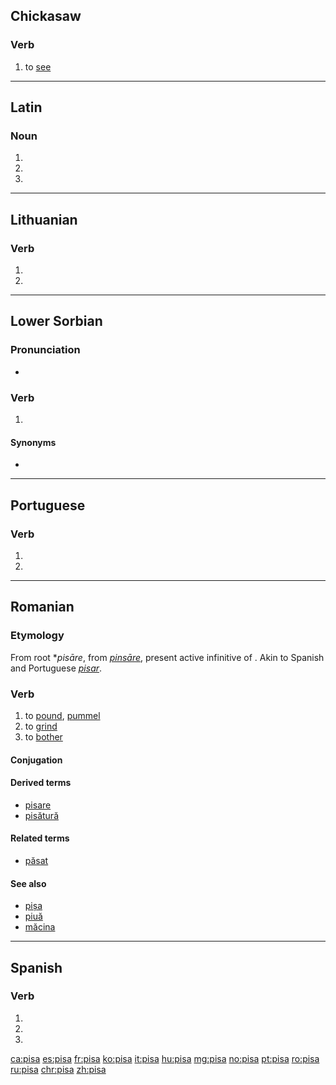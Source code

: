 {{also|Pisa|pișa}}
==Chickasaw==

===Verb===
{{head|cic|verb}}

# to [[see]]

----

==Latin==

===Noun===
{{la-noun-form|pīsa}}

# {{inflection of|pīsum||nom|p|lang=la}}
# {{inflection of|pīsum||acc|p|lang=la}}
# {{inflection of|pīsum||voc|p|lang=la}}

----

==Lithuanian==

===Verb===
{{head|lt}}

# {{lt-form-verb|3s|pres|pisti}}
# {{lt-form-verb|3p|pres|pisti}}

----
==Lower Sorbian==

===Pronunciation===
* {{IPA|[ˈpʲisa]|lang=dsb}}

===Verb===
{{head|dsb}}

# {{dsb-inflection of|v|pisaś|3|s|pres}}

====Synonyms====
* {{l/dsb|pišo}}

----

==Portuguese==

===Verb===
{{pt-verb-form}}

# {{pt-verb form of|pisar|ar|indicative|present|singular|third}}
# {{pt-verb form of|pisar|ar|imperative|affirmative|singular|second}}

----

==Romanian==

===Etymology===
From {{etyl|VL.|ro}} root *''pisāre'', from {{etyl|la|ro}} ''[[pinsare|pinsāre]]'', present active infinitive of {{term|pinsō|lang=la}}. Akin to Spanish and Portuguese ''[[pisar]]''.

===Verb===
{{ro-verb|conj=1|pisă|pisat}}

# to [[pound]], [[pummel]]
# to [[grind]]
# to [[bother]]

====Conjugation====
{{ro-conj-a-ez|pis}}

====Derived terms====
* [[pisare]]
* [[pisătură]]

====Related terms====
* [[păsat]]

====See also====
* [[pișa]]
* [[piuă]]
* [[măcina]]
----

==Spanish==

===Verb===
{{es-verb-form|pisar}}

# {{es-verb form of|ending=ar|mood=imperative|sense=affirmative|pers=2|formal=no|number=singular|pisar}}
# {{es-verb form of|ending=ar|mood=indicative|tense=present|pers=2|formal=yes|number=singular|pisar}}
# {{es-verb form of|ending=ar|mood=indicative|tense=present|pers=3|number=singular|pisar}}

[[ca:pisa]]
[[es:pisa]]
[[fr:pisa]]
[[ko:pisa]]
[[it:pisa]]
[[hu:pisa]]
[[mg:pisa]]
[[no:pisa]]
[[pt:pisa]]
[[ro:pisa]]
[[ru:pisa]]
[[chr:pisa]]
[[zh:pisa]]
